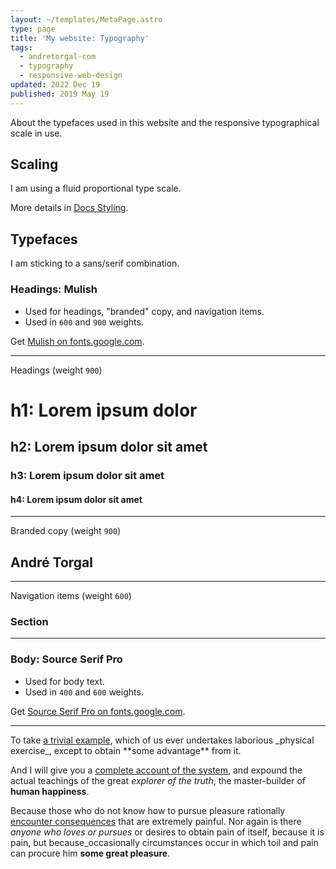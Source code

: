 ```yaml
---
layout: ~/templates/MetaPage.astro
type: page
title: 'My website: Typography'
tags:
  - andretorgal-com
  - typography
  - responsive-web-design
updated: 2022 Dec 19
published: 2019 May 19
---
```


<Abstract>

About the typefaces used in this website and the responsive typographical scale in use.

</Abstract>

## Scaling

I am using a fluid proportional type scale.

More details in [Docs Styling](/meta/docs/styling).

## Typefaces

I am sticking to a sans/serif combination.

### Headings: Mulish

- Used for headings, "branded" copy, and navigation items.
- Used in `600` and `900` weights.

Get [Mulish on fonts.google.com](https://fonts.google.com/specimen/Mulish).

---

Headings (weight `900`)

<h1>h1: Lorem ipsum dolor</h1>
<h2>h2: Lorem ipsum dolor sit amet</h2>
<h3>h3: Lorem ipsum dolor sit amet</h3>
<h4>h4: Lorem ipsum dolor sit amet</h4>

---

Branded copy (weight `900`)

<h2>André Torgal</h2>

---

Navigation items (weight `600`)

<h3 style={{ fontWeight: 600, textDecoration: 'underline' }}>
  <a>Section</a>
</h3>

---

### Body: Source Serif Pro

- Used for body text.
- Used in `400` and `600` weights.

Get [Source Serif Pro on fonts.google.com](https://fonts.google.com/specimen/Source+Serif+Pro).

---

<div className="large">
  To take <a href="/meta">a trivial example</a>, which of us ever undertakes laborious _physical
  exercise_, except to obtain **some advantage** from it.
</div>

And I will give you a <a href="/meta">complete account of the system</a>, and expound the actual teachings of the great _explorer of the truth_, the master-builder of **human happiness**.

Because those who do not know how to pursue pleasure rationally <a href="/meta">encounter consequences</a> that are extremely painful. Nor again is there _anyone who loves or pursues_ or desires to obtain pain of itself, because it is pain, but because_occasionally circumstances occur in which toil and pain can procure him **some great pleasure**.
